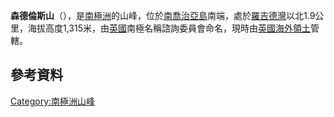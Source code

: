 {{coord|54|50|S|36|7|W|display=title}}

'''森德倫斯山'''（{{lang-en|Mount Senderens}}），是[[南極洲|南極洲]]的山峰，位於[[南喬治亞島|南喬治亞島]]南端，處於[[羅吉德灣|羅吉德灣]]以北1.9公里，海拔高度1,315米，由[[英國|英國]]南極名稱諮詢委員會命名，現時由[[英國海外領土|英國海外領土]]管轄。

==參考資料==
{{usgs-gazetteer}}

{{Antarctica-geo-stub}}
[[Category:南極洲山峰|Category:南極洲山峰]]